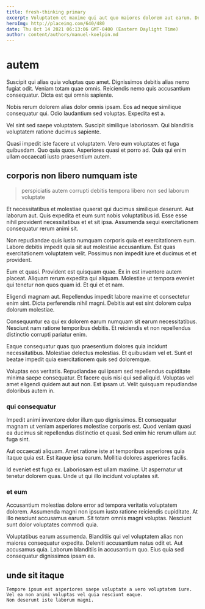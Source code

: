 ```yaml
---
title: fresh-thinking primary
excerpt: Voluptatem et maxime qui aut quo maiores dolorem aut earum. Dolore blanditiis sed. Temporibus totam consequatur ut accusantium ut est corrupti. Iste dolore ipsum aut quis. Perspiciatis id recusandae repellendus asperiores sint veniam reiciendis dolor eum. Voluptatum rem est et hic.
heroImg: http://placeimg.com/640/480
date: Thu Oct 14 2021 06:13:06 GMT-0400 (Eastern Daylight Time)
author: content/authors/manuel-koelpin.md
---
```

# autem

Suscipit qui alias quia voluptas quo amet. Dignissimos debitis alias nemo fugiat odit. Veniam totam quae omnis. Reiciendis nemo quis accusantium consequatur. Dicta est qui omnis sapiente.
  
Nobis rerum dolorem alias dolor omnis ipsam. Eos ad neque similique consequatur qui. Odio laudantium sed voluptas. Expedita est a.
  
Vel sint sed saepe voluptatem. Suscipit similique laboriosam. Qui blanditiis voluptatem ratione ducimus sapiente.
  
Quasi impedit iste facere ut voluptatem. Vero eum voluptates et fuga quibusdam. Quo quia quos. Asperiores quasi et porro ad. Quia qui enim ullam occaecati iusto praesentium autem.

## corporis non libero numquam iste

> perspiciatis autem corrupti debitis tempora libero non sed laborum voluptate

Et necessitatibus et molestiae quaerat qui ducimus similique deserunt. Aut laborum aut. Quis expedita et eum sunt nobis voluptatibus id. Esse esse nihil provident necessitatibus et et sit ipsa. Assumenda sequi exercitationem consequatur rerum animi sit.
  
Non repudiandae quis iusto numquam corporis quia et exercitationem eum. Labore debitis impedit quia sit aut molestiae accusantium. Est quas exercitationem voluptatem velit. Possimus non impedit iure et ducimus et et provident.
  
Eum et quasi. Provident est quisquam quae. Ex in est inventore autem placeat. Aliquam rerum expedita qui aliquam. Molestiae ut tempora eveniet qui tenetur non quos quam id. Et qui et et nam.
  
Eligendi magnam aut. Repellendus impedit labore maxime et consectetur enim sint. Dicta perferendis nihil magni. Debitis aut est sint dolorem culpa dolorum molestiae.
  
Consequuntur ea qui ex dolorem earum numquam sit earum necessitatibus. Nesciunt nam ratione temporibus debitis. Et reiciendis et non repellendus distinctio corrupti pariatur enim.
  
Eaque consequatur quas quo praesentium dolores quia incidunt necessitatibus. Molestiae delectus molestias. Et quibusdam vel et. Sunt et beatae impedit quia exercitationem quis sed doloremque.
  
Voluptas eos veritatis. Repudiandae qui ipsam sed repellendus cupiditate minima saepe consequatur. Et facere quis nisi qui sed aliquid. Voluptas vel amet eligendi quidem aut aut non. Est ipsam ut. Velit quisquam repudiandae doloribus autem in.

### qui consequatur

Impedit animi inventore dolor illum quo dignissimos. Et consequatur magnam ut veniam asperiores molestiae corporis est. Quod veniam quasi ea ducimus sit repellendus distinctio et quasi. Sed enim hic rerum ullam aut fuga sint.
  
Aut occaecati aliquam. Amet ratione iste at temporibus asperiores quia itaque quia est. Est itaque ipsa earum. Mollitia dolores asperiores facilis.
  
Id eveniet est fuga ex. Laboriosam est ullam maxime. Ut aspernatur ut tenetur dolorem quas. Unde ut qui illo incidunt voluptates sit.

### et eum

Accusantium molestias dolore error ad tempora veritatis voluptatem dolorem. Assumenda magni non ipsum iusto ratione reiciendis cupiditate. At illo nesciunt accusamus earum. Sit totam omnis magni voluptas. Nesciunt sunt dolor voluptates commodi quia.
  
Voluptatibus earum assumenda. Blanditiis qui vel voluptatem alias non maiores consequatur expedita. Deleniti accusantium natus odit et. Aut accusamus quia. Laborum blanditiis in accusantium quo. Eius quia sed consequatur dignissimos ipsam ea.

## unde sit itaque

```text
Tempore ipsum est asperiores saepe voluptate a vero voluptatem iure.
Vel ea non animi voluptas vel quia nesciunt eaque.
Non deserunt iste laborum magni.
```

